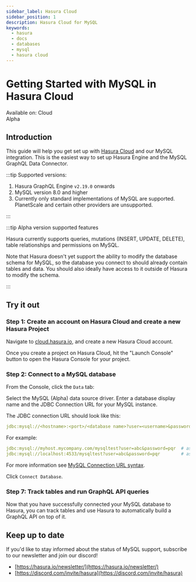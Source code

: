 ```yaml
---
sidebar_label: Hasura Cloud
sidebar_position: 1
description: Hasura Cloud for MySQL
keywords:
  - hasura
  - docs
  - databases
  - mysql
  - hasura cloud
---
```



# Getting Started with MySQL in Hasura Cloud

<div className="badge-container">
  <div className="badge badge--primary heading-badge">Available on: Cloud</div>
  <div className="badge badge-gray heading-badge">Alpha</div>
</div>

## Introduction

This guide will help you get set up with [Hasura Cloud](/hasura-cloud/overview.mdx) and our MySQL integration. This is
the easiest way to set up Hasura Engine and the MySQL GraphQL Data Connector.

:::tip Supported versions:

1.  Hasura GraphQL Engine `v2.19.0` onwards
2.  MySQL version 8.0 and higher
3.  Currently only standard implementations of MySQL are supported. PlanetScale and certain other providers are
    unsupported.

:::

:::tip Alpha version supported features

Hasura currently supports queries, mutations (INSERT, UPDATE, DELETE), table relationships and permissions on MySQL.

Note that Hasura doesn't yet support the ability to modify the database schema for MySQL, so the database you
connect to should already contain tables and data. You should also ideally have access to it outside of Hasura to
modify the schema.

:::

## Try it out

### Step 1: Create an account on Hasura Cloud and create a new Hasura Project

Navigate to
[cloud.hasura.io](https://cloud.hasura.io/signup/?pg=docs&plcmt=body&cta=navigate-to-cloud-hasura-io&tech=default), and
create a new Hasura Cloud account.

Once you create a project on Hasura Cloud, hit the "Launch Console" button to open the Hasura Console for your project.

<Thumbnail
  src="/img/databases/data-connector/create-project.png"
  alt="Connect new or existing database"
  width="1000px"
/>

### Step 2: Connect to a MySQL database

From the Console, click the `Data` tab:

<Thumbnail src="/img/getting-started/connect-db-console.png" alt="Connect database" width="1000px" />

Select the MySQL (Alpha) data source driver. Enter a database display name and the JDBC Connection URL for your MySQL
instance.

The JDBC connection URL should look like this:

```yaml {4-6}
jdbc:mysql://<hostname>:<port>/<database name>?user=<username>&password=<password>
```

For example:

```yaml {4-6}
jdbc:mysql://myhost.mycompany.com/mysqltest?user=abc&password=pqr  # assuming the default port 3306
jdbc:mysql://localhost:4533/mysqltest?user=abc&password=pqr        # assuming MySQL is running on port 4533

```

For more information see
[MySQL Connection URL syntax](https://dev.mysql.com/doc/connector-j/8.0/en/connector-j-reference-jdbc-url-format.html).

Click `Connect Database`.

### Step 7: Track tables and run GraphQL API queries

Now that you have successfully connected your MySQL database to Hasura, you can track tables and use Hasura to
automatically build a GraphQL API on top of it.

## Keep up to date

If you'd like to stay informed about the status of MySQL support, subscribe to our newsletter and join our discord!

- [https://hasura.io/newsletter/](https://hasura.io/newsletter/)
- [https://discord.com/invite/hasura](https://discord.com/invite/hasura)
